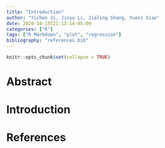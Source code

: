 ```yaml
---
title: "Introduction"
author: "Yichen Ji, Jinyu Li, Jialing Shang, Yuexi Xiao"
date: 2020-10-15T21:13:14-05:00
categories: ["R"]
tags: ["R Markdown", "plot", "regression"]
bibliography: "references.bib"
---
```


```r
knitr::opts_chunk$set(collapse = TRUE)
```

# Abstract

# Introduction

# References